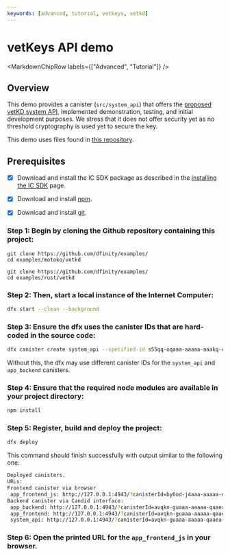 ```yaml
---
keywords: [advanced, tutorial, vetkeys, vetkd]
---
```



# vetKeys API demo

<MarkdownChipRow labels={["Advanced", "Tutorial"]} />

## Overview

This demo provides a canister (`src/system_api`) that offers the [proposed vetKD system API](https://github.com/dfinity/interface-spec/pull/158), implemented demonstration, testing, and initial development purposes. We stress that it does not offer security yet as no threshold cryptography is used yet to secure the key.

This demo uses files found in [this repository](https://github.com/dfinity/examples/tree/master/rust/vetkd).

## Prerequisites

- [x] Download and install the IC SDK package as described in the [installing the IC SDK](/docs/current/developer-docs/getting-started/install/) page.
- [x] Download and install [npm](https://docs.npmjs.com/downloading-and-installing-node-js-and-npm).
- [x] Download and install [git](https://git-scm.com/downloads).


### Step 1: Begin by cloning the Github repository containing this project:

<AdornedTabs groupId="language">
<TabItem value="motoko" label="Motoko" default>

```
git clone https://github.com/dfinity/examples/
cd examples/motoko/vetkd
```

</TabItem>

<TabItem value="rust" label="rust" default>

```
git clone https://github.com/dfinity/examples/
cd examples/rust/vetkd
```

</TabItem>
</AdornedTabs>

### Step 2: Then, start a local instance of the Internet Computer:

```sh
dfx start --clean --background
```

### Step 3: Ensure the dfx uses the canister IDs that are hard-coded in the source code:

```sh
dfx canister create system_api --specified-id s55qq-oqaaa-aaaaa-aaakq-cai
```

Without this, the dfx may use different canister IDs for the `system_api` and `app_backend` canisters.

### Step 4: Ensure that the required node modules are available in your project directory:

```sh
npm install
```

### Step 5: Register, build and deploy the project:

```sh
dfx deploy
```

This command should finish successfully with output similar to the following one:

```sh
Deployed canisters.
URLs:
Frontend canister via browser
 app_frontend_js: http://127.0.0.1:4943/?canisterId=by6od-j4aaa-aaaaa-qaadq-cai
Backend canister via Candid interface:
 app_backend: http://127.0.0.1:4943/?canisterId=avqkn-guaaa-aaaaa-qaaea-cai&id=tcvdh-niaaa-aaaaa-aaaoa-cai
 app_frontend: http://127.0.0.1:4943/?canisterId=avqkn-guaaa-aaaaa-qaaea-cai&id=b77ix-eeaaa-aaaaa-qaada-cai
 system_api: http://127.0.0.1:4943/?canisterId=avqkn-guaaa-aaaaa-qaaea-cai&id=s55qq-oqaaa-aaaaa-aaakq-cai
```

### Step 6: Open the printed URL for the `app_frontend_js` in your browser.
